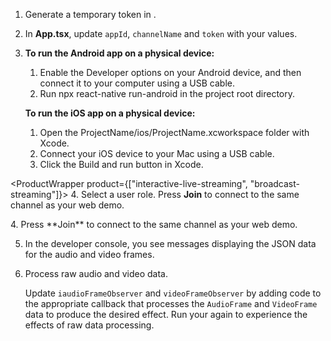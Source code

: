 <PlatformWrapper platform="react-native">

1.  Generate a temporary token in <Vg k="CONSOLE" />.

2.  In **App.tsx**, update `appId`, `channelName` and `token` with your values.

3. **To run the Android app on a physical device:**

    1. Enable the Developer options on your Android device, and then connect it to your computer using a USB cable.
    1. Run npx react-native run-android in the project root directory.

   **To run the iOS app on a physical device:**

    1. Open the ProjectName/ios/ProjectName.xcworkspace folder with Xcode.
    1. Connect your iOS device to your Mac using a USB cable.
    1. Click the Build and run button in Xcode. 

<ProductWrapper product={["interactive-live-streaming", "broadcast-streaming"]}>
4. Select a user role. Press **Join** to connect to the same channel as your web demo.
</ProductWrapper>

<ProductWrapper product="video-calling">
4. Press **Join** to connect to the same channel as your web demo.
</ProductWrapper>

5.  In the developer console, you see messages displaying the JSON data for the audio and video frames.

5.  Process raw audio and video data.

    Update `iaudioFrameObserver` and `videoFrameObserver` by adding code to the appropriate callback that processes the `AudioFrame` and `VideoFrame` data to produce the desired effect. Run your <Vpl k="CLIENT" /> again to experience the effects of raw data processing.

</PlatformWrapper>